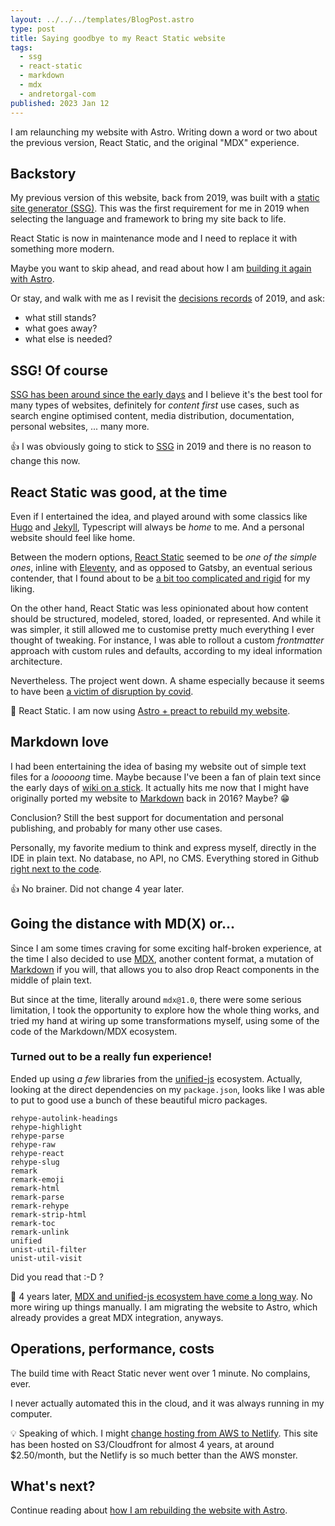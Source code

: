 ```yaml
---
layout: ../../../templates/BlogPost.astro
type: post
title: Saying goodbye to my React Static website
tags:
  - ssg
  - react-static
  - markdown
  - mdx
  - andretorgal-com
published: 2023 Jan 12
---
```


<Abstract>

I am relaunching my website with Astro. Writing down a word or two about the previous version, React Static, and the original "MDX" experience.

</Abstract>

## Backstory

My previous version of this website, back from 2019, was built with a [static site generator (SSG)](/tags/ssg). This was the first requirement for me in 2019 when selecting the language and framework to bring my site back to life.

React Static is now in maintenance mode and I need to replace it with something more modern.

Maybe you want to skip ahead, and read about how I am [building it again with Astro](/posts/2023-01/building-my-website-with-astro-mdx-preact).

Or stay, and walk with me as I revisit the [decisions records](/meta/records) of 2019, and ask:

- what still stands?
- what goes away?
- what else is needed?

## SSG! Of course

[SSG has been around since the early days](/posts/2019-06/static-site-generators-brief-history) and I believe it's the best tool for many types of websites, definitely for _content first_ use cases, such as search engine optimised content, media distribution, documentation, personal websites, ... many more.

:thumbsup: I was obviously going to stick to [SSG](/tags/ssg) in 2019 and there is no reason to change this now.

## React Static was good, at the time

Even if I entertained the idea, and played around with some classics like [Hugo](https://gohugo.io/) and [Jekyll](https://jekyllrb.com/), Typescript will always be _home_ to me. And a personal website should feel like home.

Between the modern options, [React Static](/meta/records/rejected/react-static) seemed to be _one of the simple ones_, inline with [Eleventy](https://www.11ty.dev/), and as opposed to Gatsby, an eventual serious contender, that I found about to be [a bit too complicated and rigid](/meta/records/rejected/gatsby) for my liking.

On the other hand, React Static was less opinionated about how content should be structured, modeled, stored, loaded, or represented. And while it was simpler, it still allowed me to customise pretty much everything I ever thought of tweaking. For instance, I was able to rollout a custom _frontmatter_ approach with custom rules and defaults, according to my ideal information architecture.

Nevertheless. The project went down. A shame especially because it seems to have been [a victim of disruption by covid](https://github.com/react-static/react-static/discussions/1661).

:no_entry_sign: React Static. I am now using [Astro + preact to rebuild my website](/posts/2023-01/building-my-website-with-astro-mdx-preact).

## Markdown love

I had been entertaining the idea of basing my website out of simple text files for a _looooong_ time. Maybe because I've been a fan of plain text since the early days of [wiki on a stick](https://www.mediawiki.org/wiki/Manual:Wiki_on_a_stick). It actually hits me now that I might have originally ported my website to [Markdown](/tags/markdown) back in 2016? Maybe? :grin:

Conclusion? Still the best support for documentation and personal publishing, and probably for many other use cases.

Personally, my favorite medium to think and express myself, directly in the IDE in plain text. No database, no API, no CMS. Everything stored in Github [right next to the code](https://github.com/andrezero/andretorgal-site/tree/main/src/pages).

:thumbsup: No brainer. Did not change 4 year later.

## Going the distance with MD(X) or...

Since I am some times craving for some exciting half-broken experience, at the time I also decided to use [MDX](/tags/mdx), another content format, a mutation of [Markdown](/tags/markdown) if you will, that allows you to also drop React components in the middle of plain text.

But since at the time, literally around `mdx@1.0`, there were some serious limitation, I took the opportunity to explore how the whole thing works, and tried my hand at wiring up some transformations myself, using some of the code of the Markdown/MDX ecosystem.

### Turned out to be a really fun experience!

Ended up using _a few_ libraries from the [unified-js](/tags/unified-js) ecosystem. Actually, looking at the direct dependencies on my `package.json`, looks like I was able to put to good use a bunch of these beautiful micro packages.

```
rehype-autolink-headings
rehype-highlight
rehype-parse
rehype-raw
rehype-react
rehype-slug
remark
remark-emoji
remark-html
remark-parse
remark-rehype
remark-strip-html
remark-toc
remark-unlink
unified
unist-util-filter
unist-util-visit
```

Did you read that :-D ?

:exploding_head: 4 years later, [MDX and unified-js ecosystem have come a long way](/posts/2023-01/unified-js-is-going-to-be-around-for-a-long-time.md). No more wiring up things manually. I am migrating the website to Astro, which already provides a great MDX integration, anyways.

## Operations, performance, costs

The build time with React Static never went over 1 minute. No complains, ever.

I never actually automated this in the cloud, and it was always running in my computer.

:bulb: Speaking of which. I might [change hosting from AWS to Netlify](/meta/records/pending/hosting-netlify-or-s3). This site has been hosted on S3/Cloudfront for almost 4 years, at around $2.50/month, but the Netlify is so much better than the AWS monster.

## What's next?

Continue reading about [how I am rebuilding the website with Astro](/posts/2023-01/building-my-website-with-astro-mdx-preact).
